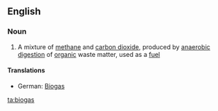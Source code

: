 {{see|Biogas}}
==English==

===Noun===
{{wikipedia}}
{{en-noun|-}}

# A mixture of [[methane]] and [[carbon dioxide]], produced by [[anaerobic]] [[digestion]] of [[organic]] waste matter, used as a [[fuel]]

====Translations====
{{trans-top|gas produced by organic waste matter, used as a fuel}}
*German: [[Biogas]] {{n}}
{{trans-mid}}
{{trans-bottom}}

[[ta:biogas]]